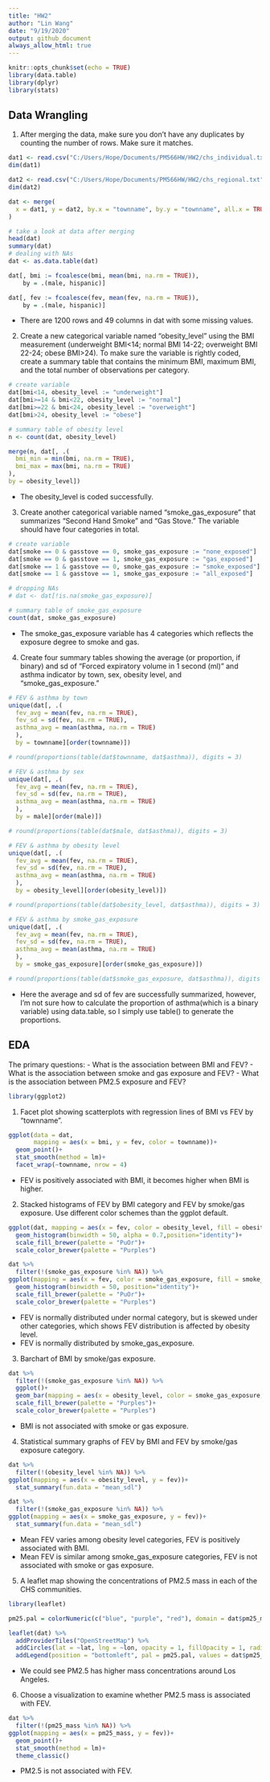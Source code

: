 ```yaml
---
title: "HW2"
author: "Lin Wang"
date: "9/19/2020"
output: github_document
always_allow_html: true
---
```


```r
knitr::opts_chunk$set(echo = TRUE)
library(data.table)
library(dplyr)
library(stats)
```
## Data Wrangling

1. After merging the data, make sure you don’t have any duplicates by counting the number of rows. Make sure it matches.

```r
dat1 <- read.csv("C:/Users/Hope/Documents/PM566HW/HW2/chs_individual.txt")
dim(dat1)

dat2 <- read.csv("C:/Users/Hope/Documents/PM566HW/HW2/chs_regional.txt")
dim(dat2)

dat <- merge(
  x = dat1, y = dat2, by.x = "townname", by.y = "townname", all.x = TRUE, all.y = FALSE
) 

# take a look at data after merging
head(dat)
summary(dat)
# dealing with NAs
dat <- as.data.table(dat)

dat[, bmi := fcoalesce(bmi, mean(bmi, na.rm = TRUE)),
    by = .(male, hispanic)]

dat[, fev := fcoalesce(fev, mean(fev, na.rm = TRUE)),
    by = .(male, hispanic)]
```

- There are 1200 rows and 49 columns in dat with some missing values.

2. Create a new categorical variable named “obesity_level” using the BMI measurement (underweight BMI<14; normal BMI 14-22; overweight BMI 22-24; obese BMI>24). To make sure the variable is rightly coded, create a summary table that contains the minimum BMI, maximum BMI, and the total number of observations per category.

```r
# create variable
dat[bmi<14, obesity_level := "underweight"]
dat[bmi>=14 & bmi<22, obesity_level := "normal"]
dat[bmi>=22 & bmi<24, obesity_level := "overweight"]
dat[bmi>24, obesity_level := "obese"]

# summary table of obesity level
n <- count(dat, obesity_level)

merge(n, dat[, .(
  bmi_min = min(bmi, na.rm = TRUE),
  bmi_max = max(bmi, na.rm = TRUE)
),
by = obesity_level])
```

- The obesity_level is coded successfully. 

3. Create another categorical variable named “smoke_gas_exposure” that summarizes “Second Hand Smoke” and “Gas Stove.” The variable should have four categories in total.

```r
# create variable
dat[smoke == 0 & gasstove == 0, smoke_gas_exposure := "none_exposed"]
dat[smoke == 0 & gasstove == 1, smoke_gas_exposure := "gas_exposed"]
dat[smoke == 1 & gasstove == 0, smoke_gas_exposure := "smoke_exposed"]
dat[smoke == 1 & gasstove == 1, smoke_gas_exposure := "all_exposed"]

# dropping NAs
# dat <- dat[!is.na(smoke_gas_exposure)]

# summary table of smoke_gas_exposure
count(dat, smoke_gas_exposure)
```

- The smoke_gas_exposure variable has 4 categories which reflects the exposure degree to smoke and gas.

4. Create four summary tables showing the average (or proportion, if binary) and sd of “Forced expiratory volume in 1 second (ml)” and asthma indicator by town, sex, obesity level, and “smoke_gas_exposure.”

```r
# FEV & asthma by town
unique(dat[, .(
  fev_avg = mean(fev, na.rm = TRUE),
  fev_sd = sd(fev, na.rm = TRUE),
  asthma_avg = mean(asthma, na.rm = TRUE)
  ),
  by = townname][order(townname)])

# round(proportions(table(dat$townname, dat$asthma)), digits = 3)

# FEV & asthma by sex
unique(dat[, .(
  fev_avg = mean(fev, na.rm = TRUE),
  fev_sd = sd(fev, na.rm = TRUE),
  asthma_avg = mean(asthma, na.rm = TRUE)
  ),
  by = male][order(male)])

# round(proportions(table(dat$male, dat$asthma)), digits = 3)

# FEV & asthma by obesity level
unique(dat[, .(
  fev_avg = mean(fev, na.rm = TRUE),
  fev_sd = sd(fev, na.rm = TRUE),
  asthma_avg = mean(asthma, na.rm = TRUE)
  ),
  by = obesity_level][order(obesity_level)])

# round(proportions(table(dat$obesity_level, dat$asthma)), digits = 3)

# FEV & asthma by smoke_gas_exposure
unique(dat[, .(
  fev_avg = mean(fev, na.rm = TRUE),
  fev_sd = sd(fev, na.rm = TRUE),
  asthma_avg = mean(asthma, na.rm = TRUE)
  ),
  by = smoke_gas_exposure][order(smoke_gas_exposure)])

# round(proportions(table(dat$smoke_gas_exposure, dat$asthma)), digits = 3)
```

- Here the average and sd of fev are successfully summarized, however, I'm not sure how to calculate the proportion of asthma(which is a binary variable) using data.table, so I simply use table() to generate the proportions.

## EDA
The primary questions:
- What is the association between BMI and FEV?
- What is the association between smoke and gas exposure and FEV?
- What is the association between PM2.5 exposure and FEV?

```r
library(ggplot2)
```

1. Facet plot showing scatterplots with regression lines of BMI vs FEV by “townname”.

```r
ggplot(data = dat, 
       mapping = aes(x = bmi, y = fev, color = townname))+
  geom_point()+
  stat_smooth(method = lm)+
  facet_wrap(~townname, nrow = 4)
```

- FEV is positively associated with BMI, it becomes higher when BMI is higher.

2. Stacked histograms of FEV by BMI category and FEV by smoke/gas exposure. Use different color schemes than the ggplot default.

```r
ggplot(dat, mapping = aes(x = fev, color = obesity_level, fill = obesity_level))+
  geom_histogram(binwidth = 50, alpha = 0.7,position="identity")+
  scale_fill_brewer(palette = "PuOr")+
  scale_color_brewer(palette = "Purples")

dat %>%
  filter(!(smoke_gas_exposure %in% NA)) %>%
ggplot(mapping = aes(x = fev, color = smoke_gas_exposure, fill = smoke_gas_exposure))+
  geom_histogram(binwidth = 50, position="identity")+
  scale_fill_brewer(palette = "PuOr")+
  scale_color_brewer(palette = "Purples")
```

- FEV is normally distributed under normal category, but is skewed under other categories, which shows FEV distribution is affected by obesity level.
- FEV is normally distributed by smoke_gas_exposure.

3. Barchart of BMI by smoke/gas exposure.

```r
dat %>%
  filter(!(smoke_gas_exposure %in% NA)) %>%
  ggplot()+
  geom_bar(mapping = aes(x = obesity_level, color = smoke_gas_exposure, fill = smoke_gas_exposure))+
  scale_fill_brewer(palette = "Purples")+
  scale_color_brewer(palette = "Purples")
```

- BMI is not associated with smoke or gas exposure.

4. Statistical summary graphs of FEV by BMI and FEV by smoke/gas exposure category.

```r
dat %>%
  filter(!(obesity_level %in% NA)) %>%
ggplot(mapping = aes(x = obesity_level, y = fev))+
  stat_summary(fun.data = "mean_sdl")

dat %>%
  filter(!(smoke_gas_exposure %in% NA)) %>%
ggplot(mapping = aes(x = smoke_gas_exposure, y = fev))+
  stat_summary(fun.data = "mean_sdl")
```

- Mean FEV varies among obesity level categories, FEV is positively associated with BMI.
- Mean FEV is similar among smoke_gas_exposure categories, FEV is not associated with smoke or gas exposure.

5. A leaflet map showing the concentrations of PM2.5 mass in each of the CHS communities.

```r
library(leaflet)

pm25.pal = colorNumeric(c("blue", "purple", "red"), domain = dat$pm25_mass)

leaflet(dat) %>%
  addProviderTiles("OpenStreetMap") %>%
  addCircles(lat = ~lat, lng = ~lon, opacity = 1, fillOpacity = 1, radius = 500, color = ~pm25.pal(pm25_mass)) %>%
  addLegend(position = "bottomleft", pal = pm25.pal, values = dat$pm25_mass , title = "PM2.5 mass concentrations", opacity = 1)
```

- We could see PM2.5 has higher mass concentrations around Los Angeles.

6. Choose a visualization to examine whether PM2.5 mass is associated with FEV.

```r
dat %>%
  filter(!(pm25_mass %in% NA)) %>%
ggplot(mapping = aes(x = pm25_mass, y = fev))+
  geom_point()+
  stat_smooth(method = lm)+
  theme_classic()
```

- PM2.5 is not associated with FEV.

